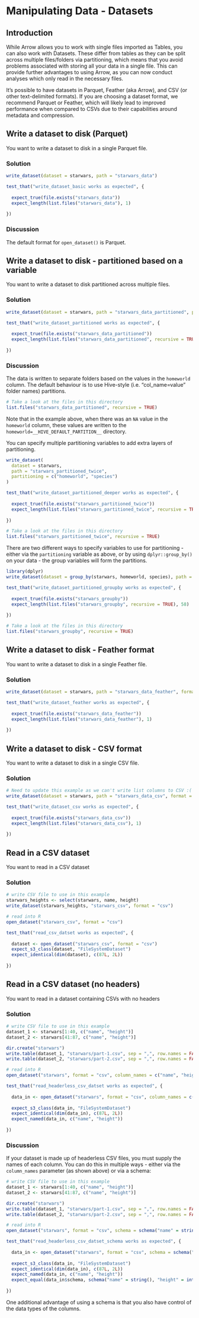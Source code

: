 # Manipulating Data - Datasets

## Introduction

While Arrow allows you to work with single files imported as Tables, you can 
also work with Datasets.  These differ from tables as they can be split across 
multiple files/folders via partitioning, which means that you avoid problems 
associated with storing all your data in a single file.  This can provide 
further advantages to using Arrow, as you can now conduct analyses which only 
read in the necessary files.

It's possible to have datasets in Parquet, Feather (aka Arrow), and CSV (or 
other text-delimited formats).  If you are choosing a dataset format, we 
recommend Parquet or Feather, which will likely lead to improved performance 
when compared to CSVs due to their capabilities around metadata and compression.

## Write a dataset to disk (Parquet)

You want to write a dataset to disk in a single Parquet file.

### Solution

```r
write_dataset(dataset = starwars, path = "starwars_data")
```

```r

test_that("write_dataset_basic works as expected", {
  
  expect_true(file.exists("starwars_data"))
  expect_length(list.files("starwars_data"), 1)
  
})

```

### Discussion

The default format for `open_dataset()` is Parquet. 

## Write a dataset to disk - partitioned based on a variable

You want to write a dataset to disk partitioned across multiple files.

### Solution

```r
write_dataset(dataset = starwars, path = "starwars_data_partitioned", partitioning = "homeworld")
```


```r

test_that("write_dataset_partitioned works as expected", {
  
  expect_true(file.exists("starwars_data_partitioned"))
  expect_length(list.files("starwars_data_partitioned", recursive = TRUE), 49)
  
})

```

### Discussion

The data is written to separate folders based on the values in the `homeworld` 
column.  The default behaviour is to use Hive-style (i.e. "col_name=value" folder names)
partitions.

```r
# Take a look at the files in this directory
list.files("starwars_data_partitioned", recursive = TRUE)
```

Note that in the example above, when there was an `NA` value in the `homeworld`
column, these values are written to the `homeworld=__HIVE_DEFAULT_PARTITION__`
directory.

You can specify multiple partitioning variables to add extra layers of partitioning.

```r
write_dataset(
  dataset = starwars,
  path = "starwars_partitioned_twice",
  partitioning = c("homeworld", "species")
)
```

```r

test_that("write_dataset_partitioned_deeper works as expected", {
  
  expect_true(file.exists("starwars_partitioned_twice"))
  expect_length(list.files("starwars_partitioned_twice", recursive = TRUE), 58)
  
})

```

```r
# Take a look at the files in this directory
list.files("starwars_partitioned_twice", recursive = TRUE)
```

There are two different ways to specify variables to use for partitioning - 
either via the `partitioning` variable as above, or by using `dplyr::group_by()` on your data - the group variables will form the partitions.

```r
library(dplyr)
write_dataset(dataset = group_by(starwars, homeworld, species), path = "starwars_groupby")
```

```r

test_that("write_dataset_partitioned_groupby works as expected", {
  
  expect_true(file.exists("starwars_groupby"))
  expect_length(list.files("starwars_groupby", recursive = TRUE), 58)
  
})

```

```r
# Take a look at the files in this directory
list.files("starwars_groupby", recursive = TRUE)
```
## Write a dataset to disk - Feather format

You want to write a dataset to disk in a single Feather file.

### Solution

```r
write_dataset(dataset = starwars, path = "starwars_data_feather", format = "feather")
```

```r

test_that("write_dataset_feather works as expected", {
  
  expect_true(file.exists("starwars_data_feather"))
  expect_length(list.files("starwars_data_feather"), 1)
  
})

```

## Write a dataset to disk - CSV format

You want to write a dataset to disk in a single CSV file.

### Solution

```r
# Need to update this example as we can't write list columns to CSV :(
write_dataset(dataset = starwars, path = "starwars_data_csv", format = "csv")
```

```r

test_that("write_dataset_csv works as expected", {
  
  expect_true(file.exists("starwars_data_csv"))
  expect_length(list.files("starwars_data_csv"), 1)
  
})

```

## Read in a CSV dataset

You want to read in a CSV dataset

### Solution

```r
# write CSV file to use in this example
starwars_heights <- select(starwars, name, height)
write_dataset(starwars_heights, "starwars_csv", format = "csv")

# read into R
open_dataset("starwars_csv", format = "csv")
```

```r

test_that("read_csv_datset works as expected", {
  
  dataset <- open_dataset("starwars_csv", format = "csv")
  expect_s3_class(dataset, "FileSystemDataset")
  expect_identical(dim(dataset), c(87L, 2L))
  
})

```

## Read in a CSV dataset (no headers)

You want to read in a dataset containing CSVs with no headers

### Solution

```r
# write CSV file to use in this example
dataset_1 <- starwars[1:40, c("name", "height")]
dataset_2 <- starwars[41:87, c("name", "height")]

dir.create("starwars")
write.table(dataset_1, "starwars/part-1.csv", sep = ",", row.names = FALSE, col.names = FALSE)
write.table(dataset_2, "starwars/part-2.csv", sep = ",", row.names = FALSE, col.names = FALSE)

# read into R
open_dataset("starwars", format = "csv", column_names = c("name", "height"))
```

```r

test_that("read_headerless_csv_datset works as expected", {
  
  data_in <- open_dataset("starwars", format = "csv", column_names = c("name", "height"))
  
  expect_s3_class(data_in, "FileSystemDataset")
  expect_identical(dim(data_in), c(87L, 2L))
  expect_named(data_in, c("name", "height"))
  
})

```

### Discussion

If your dataset is made up of headerless CSV files, you must supply the names of
each column.  You can do this in multiple ways - either via the `column_names` 
parameter (as shown above) or via a schema:

```r
# write CSV file to use in this example
dataset_1 <- starwars[1:40, c("name", "height")]
dataset_2 <- starwars[41:87, c("name", "height")]

dir.create("starwars")
write.table(dataset_1, "starwars/part-1.csv", sep = ",", row.names = FALSE, col.names = FALSE)
write.table(dataset_2, "starwars/part-2.csv", sep = ",", row.names = FALSE, col.names = FALSE)

# read into R
open_dataset("starwars", format = "csv", schema = schema("name" = string(), "height" = int16()))
```

```r

test_that("read_headerless_csv_datset_schema works as expected", {
  
  data_in <- open_dataset("starwars", format = "csv", schema = schema("name" = string(), "height" = int16()))
  
  expect_s3_class(data_in, "FileSystemDataset")
  expect_identical(dim(data_in), c(87L, 2L))
  expect_named(data_in, c("name", "height"))
  expect_equal(data_in$schema, schema("name" = string(), "height" = int16()))
  
})

```

One additional advantage of using a schema is that you also have control of the 
data types of the columns.